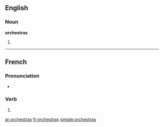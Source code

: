 ==English==

===Noun===
'''orchestras'''

# {{plural of|[[orchestra]]}}

{{anagrams:en/acehorrsst}}
----

==French==

===Pronunciation===
* {{IPA|lang=fr|/ɔʁ.kɛs.tʁa/}}

===Verb===
{{fr-verb-form}}

# {{conjugation of|orchestrer||2|s|[[past historic]]|lang=fr}}

[[ar:orchestras]]
[[fr:orchestras]]
[[simple:orchestras]]